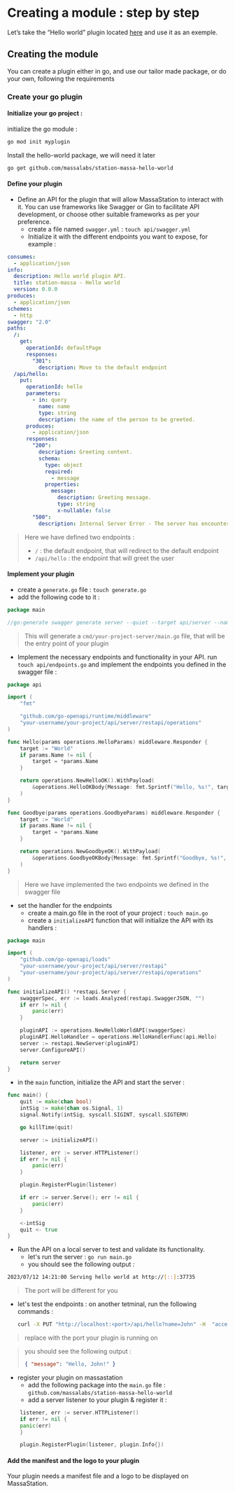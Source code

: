 # Creating a module : step by step

Let’s take the “Hello world” plugin located [here](https://github.com/massalabs/station-massa-hello-world/tree/main) and use it as an exemple.

## Creating the module

You can create a plugin either in go, and use our tailor made package, or do your own, following the requirements

### Create your go plugin

#### Initialize your go project :

initialize the go module :

```bash
go mod init myplugin
```

Install the hello-world package, we will need it later

```bash
go get github.com/massalabs/station-massa-hello-world
```

#### Define your plugin

- Define an API for the plugin that will allow MassaStation to interact with it. You can use frameworks like Swagger or Gin to facilitate API development, or choose other suitable frameworks as per your preference.
  - create a file named `swagger.yml` : `touch api/swagger.yml`
  - Initialize it with the different endpoints you want to expose, for example :

```yaml
consumes:
  - application/json
info:
  description: Hello world plugin API.
  title: station-massa - Hello world
  version: 0.0.0
produces:
  - application/json
schemes:
  - http
swagger: "2.0"
paths:
  /:
    get:
      operationId: defaultPage
      responses:
        "301":
          description: Move to the default endpoint
  /api/hello:
    put:
      operationId: hello
      parameters:
        - in: query
          name: name
          type: string
          description: the name of the person to be greeted.
      produces:
        - application/json
      responses:
        "200":
          description: Greeting content.
          schema:
            type: object
            required:
              - message
            properties:
              message:
                description: Greeting message.
                type: string
                x-nullable: false
        "500":
          description: Internal Server Error - The server has encountered a situation it does not know how to handle.
```

> Here we have defined two endpoints :
>
> - `/` : the default endpoint, that will redirect to the default endpoint
> - `/api/hello` : the endpoint that will greet the user

#### Implement your plugin

- create a `generate.go` file : `touch generate.go`
- add the following code to it :

```go
package main

//go:generate swagger generate server --quiet --target api/server --name hello-world --spec api/swagger.yml --exclude-main
```

> This will generate a `cmd/your-project-server/main.go` file, that will be the entry point of your plugin

- Implement the necessary endpoints and functionality in your API.
  run `touch api/endpoints.go` and implement the endpoints you defined in the swagger file :

```go
package api

import (
	"fmt"

	"github.com/go-openapi/runtime/middleware"
	"your-username/your-project/api/server/restapi/operations"
)

func Hello(params operations.HelloParams) middleware.Responder {
	target := "World"
	if params.Name != nil {
		target = *params.Name
	}

	return operations.NewHelloOK().WithPayload(
		&operations.HelloOKBody{Message: fmt.Sprintf("Hello, %s!", target)},
	)
}

func Goodbye(params operations.GoodbyeParams) middleware.Responder {
	target := "World"
	if params.Name != nil {
		target = *params.Name
	}

	return operations.NewGoodbyeOK().WithPayload(
		&operations.GoodbyeOKBody{Message: fmt.Sprintf("Goodbye, %s!", target)},
	)
}
```

> Here we have implemented the two endpoints we defined in the swagger file

- set the handler for the endpoints
  - create a main.go file in the root of your project : `touch main.go`
  - create a `initializeAPI` function that will initialize the API with its handlers :

```go
package main

import (
	"github.com/go-openapi/loads"
	"your-username/your-project/api/server/restapi"
	"your-username/your-project/api/server/restapi/operations"
)

func initializeAPI() *restapi.Server {
	swaggerSpec, err := loads.Analyzed(restapi.SwaggerJSON, "")
	if err != nil {
		panic(err)
	}

	pluginAPI := operations.NewHelloWorldAPI(swaggerSpec)
	pluginAPI.HelloHandler = operations.HelloHandlerFunc(api.Hello)
	server := restapi.NewServer(pluginAPI)
	server.ConfigureAPI()

	return server
}
```

- in the `main` function, initialize the API and start the server :

```go
func main() {
	quit := make(chan bool)
	intSig := make(chan os.Signal, 1)
	signal.Notify(intSig, syscall.SIGINT, syscall.SIGTERM)

	go killTime(quit)

	server := initializeAPI()

	listener, err := server.HTTPListener()
	if err != nil {
		panic(err)
	}

	plugin.RegisterPlugin(listener)

	if err := server.Serve(); err != nil {
		panic(err)
	}

	<-intSig
	quit <- true
}
```

- Run the API on a local server to test and validate its functionality.
  - let's run the server : `go run main.go`
  - you should see the following output :

```bash
2023/07/12 14:21:00 Serving hello world at http://[::]:37735
```

> The port will be different for you

- let's test the endpoints : on another tetminal, run the following commands :


    ```bash
    curl -X PUT "http://localhost:<port>/api/hello?name=John" -H  "accept: application/json"
    ```

> replace <port> with the port your plugin is running on

> you should see the following output :
>
> ```json
> { "message": "Hello, John!" }
> ```

- register your plugin on massastation
  - add the following package into the `main.go` file : `github.com/massalabs/station-massa-hello-world`
  - add a server listener to your plugin & register it :

```go
    listener, err := server.HTTPListener()
    if err != nil {
    panic(err)
    }

    plugin.RegisterPlugin(listener, plugin.Info{})
```

#### Add the manifest and the logo to your plugin

Your plugin needs a manifest file and a logo to be displayed on MassaStation.

